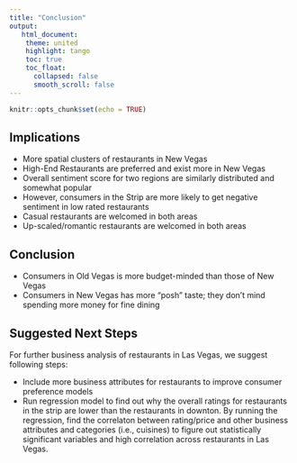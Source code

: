 ```yaml
---
title: "Conclusion"
output:
   html_document:
    theme: united
    highlight: tango
    toc: true
    toc_float:
      collapsed: false
      smooth_scroll: false
---
```


```r
knitr::opts_chunk$set(echo = TRUE)
```

## Implications
- More spatial clusters of restaurants in New Vegas
- High-End Restaurants are preferred and exist more in New Vegas
- Overall sentiment score for two regions are similarly distributed and
somewhat popular
- However, consumers in the Strip are more likely to get negative sentiment in
low rated restaurants
- Casual restaurants are welcomed in both areas
- Up-scaled/romantic restaurants are welcomed in both areas


## Conclusion
- Consumers in Old Vegas is more budget-minded than those of New Vegas
- Consumers in New Vegas has more "posh" taste; they don't mind spending more money for fine dining 


## Suggested Next Steps
For further business analysis of restaurants in Las Vegas, we suggest following steps:

- Include more business attributes for restaurants to improve consumer preference models 
- Run regression model to find out why the overall ratings for restaurants in the strip are lower than the restaurants in downton. By running the regression, find the correlaton between rating/price and other business attributes and categories (i.e., cuisines) to figure out statistically significant variables and high correlation across restaurants in Las Vegas. 


